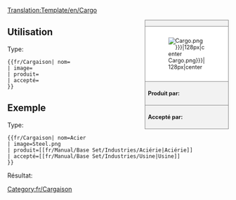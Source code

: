 <noinclude>[[Translation:Template/en/Cargo]]</noinclude><noinclude></noinclude><!--
--><div style="float:right; width:15em; font-size:90%; border:1px solid gray; background-color:#f2f2f2; margin-left:1em; margin-bottom:1em">
<div style="text-align:center; border-bottom:1px solid gray"><strong>{{PAGENAME}}</strong></div>
<div style="padding:1em; background-color:white">[[Image:{{{image|Cargo.png}}}|128px|center]]</div>
<div style="border-top:1px solid gray; padding:0.5em"><strong>Produit par:</strong> {{{produit}}}</div>
<div style="border-top:1px solid gray; padding:0.5em"><strong>Accepté par:</strong> {{{accepté}}}</div>
</div><noinclude>

{{en/-}}
==Utilisation==
Type:
<pre>{{fr/Cargaison| nom=
| image=
| produit=
| accepté=
}}</pre>

==Exemple==
Type:
<pre>{{fr/Cargaison| nom=Acier
| image=Steel.png
| produit=[[fr/Manual/Base Set/Industries/Aciérie|Aciérie]]
| accepté=[[fr/Manual/Base Set/Industries/Usine|Usine]]
}}</pre>
Résultat:
{{fr/Cargaison| nom=Acier
| image=Steel.png
| produit=[[fr/Manual/Base Set/Industries/Aciérie|Aciérie]]
| accepté=[[fr/Manual/Base Set/Industries/Usine|Usine]]
}}
</noinclude><includeonly>[[Category:fr/Cargaison]]</includeonly>